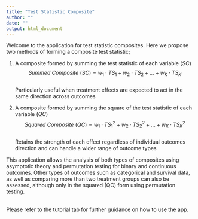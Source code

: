 ```yaml
---
title: "Test Statistic Composite"
author: ""
date: ""
output: html_document
---
```

<style>
body {
  text-align: left !important;
}

</style>

Welcome to the application for test statistic composites. Here we propose two methods of forming a composite test statistic;

1. A composite formed by summing the test statistic of each variable ($SC$)
$$ Summed\ Composite\ (SC) = w_1\cdot TS_1 + w_2\cdot TS_2 +  ... +w_K \cdot TS_K$$ <br>
Particularly useful when treatment effects are expected to act in the same direction across outcomes<br>

2. A composite formed by summing the square of the test statistic of each variable ($QC$)<br>
$$Squared\ Composite\ (QC)= w_1\cdot TS_1^2 +w_2\cdot TS_2^2 + ... +w_K\cdot TS_K^2$$<br>
Retains the strength of each effect regardless of individual outcomes direction and can handle a wider range of outcome types

This application allows the analysis of  both types of composites using asymptotic theory and permutation testing for binary and continuous outcomes. Other types of outcomes such as categorical and survival data, as well as comparing more than two treatment groups can also be assessed, although only in the squared (QC) form using permutation testing.<br><br>



Please refer to the tutorial tab for further guidance on how to use the app.





